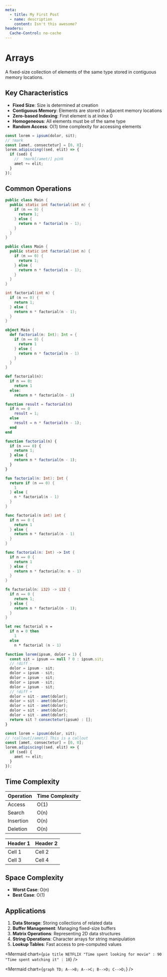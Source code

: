 ```yaml
---
meta:
  - title: My First Post
  - name: description
    content: Isn't this awesome?
headers:
  Cache-Control: no-cache
---
```


# Arrays

A fixed-size collection of elements of the same type stored in contiguous memory locations.

## Key Characteristics

- **Fixed Size**: Size is determined at creation
- **Contiguous Memory**: Elements are stored in adjacent memory locations
- **Zero-based Indexing**: First element is at index 0
- **Homogeneous**: All elements must be of the same type
- **Random Access**: O(1) time complexity for accessing elements

```js
const lorem = ipsum(dolor, sit);
// !mark
const [amet, consectetur] = [0, 0];
lorem.adipiscing((sed, elit) => {
  if (sed) {
    //  !mark[/amet/] pink
    amet += elit;
  }
});
```

## Common Operations

```java
public class Main {
  public static int factorial(int n) {
    if (n == 0) {
      return 1;
    } else {
      return n * factorial(n - 1);
    }
  }
}
```

<CodeSwitcher>

```java !!
public class Main {
  public static int factorial(int n) {
    if (n == 0) {
      return 1;
    } else {
      return n * factorial(n - 1);
    }
  }
}
```

```cpp !!
int factorial(int n) {
  if (n == 0) {
    return 1;
  } else {
    return n * factorial(n - 1);
  }
}
```

```scala !!
object Main {
  def factorial(n: Int): Int = {
    if (n == 0) {
      return 1
    } else {
      return n * factorial(n - 1)
    }
  }
}
```

```py !!
def factorial(n):
  if n == 0:
    return 1
  else:
    return n * factorial(n - 1)
```

```matlab !!
function result = factorial(n)
  if n == 0
    result = 1;
  else
    result = n * factorial(n - 1);
  end
end
```

```js !!
function factorial(n) {
  if (n === 0) {
    return 1;
  } else {
    return n * factorial(n - 1);
  }
}
```

```kotlin !!
fun factorial(n: Int): Int {
  return if (n == 0) {
    1
  } else {
    n * factorial(n - 1)
  }
}
```

```go !!
func factorial(n int) int {
  if n == 0 {
    return 1
  } else {
    return n * factorial(n - 1)
  }
}
```

```swift !!
func factorial(n: Int) -> Int {
  if n == 0 {
    return 1
  } else {
    return n * factorial(n: n - 1)
  }
}
```

```rust !!
fn factorial(n: i32) -> i32 {
  if n == 0 {
    return 1;
  } else {
    return n * factorial(n - 1);
  }
}
```

```fsharp !!
let rec factorial n =
  if n = 0 then
    1
  else
    n * factorial (n - 1)
```

</CodeSwitcher>

```js
function lorem(ipsum, dolor = 1) {
  const sit = ipsum == null ? 0 : ipsum.sit;
  // !diff -
  dolor = ipsum - sit;
  dolor = ipsum - sit;
  dolor = ipsum - sit;
  dolor = ipsum - sit;
  dolor = ipsum - sit;
  // !diff +
  dolor = sit - amet(dolor);
  dolor = sit - amet(dolor);
  dolor = sit - amet(dolor);
  dolor = sit - amet(dolor);
  dolor = sit - amet(dolor);
  return sit ? consectetur(ipsum) : [];
}
```

```js
const lorem = ipsum(dolor, sit);
// !callout[/amet/] This is a callout
const [amet, consectetur] = [0, 0];
lorem.adipiscing((sed, elit) => {
  if (sed) {
    amet += elit;
  }
});
```

## Time Complexity

| Operation | Time Complexity |
| --------- | --------------- |
| Access    | O(1)            |
| Search    | O(n)            |
| Insertion | O(n)            |
| Deletion  | O(n)            |

| Header 1 | Header 2 |
| -------- | -------- |
| Cell 1   | Cell 2   |
| Cell 3   | Cell 4   |

## Space Complexity

- **Worst Case**: O(n)
- **Best Case**: O(1)

## Applications

1. **Data Storage**: Storing collections of related data
2. **Buffer Management**: Managing fixed-size buffers
3. **Matrix Operations**: Representing 2D data structures
4. **String Operations**: Character arrays for string manipulation
5. **Lookup Tables**: Fast access to pre-computed values

<RunningTime />

<Mermaid
  chart={`
    pie title NETFLIX
         "Time spent looking for movie" : 90
         "Time spent watching it" : 10
`}
/>

<Mermaid
  chart={`graph TD;
  A-->B;
  A-->C;
  B-->D;
  C-->D;`}
/>
